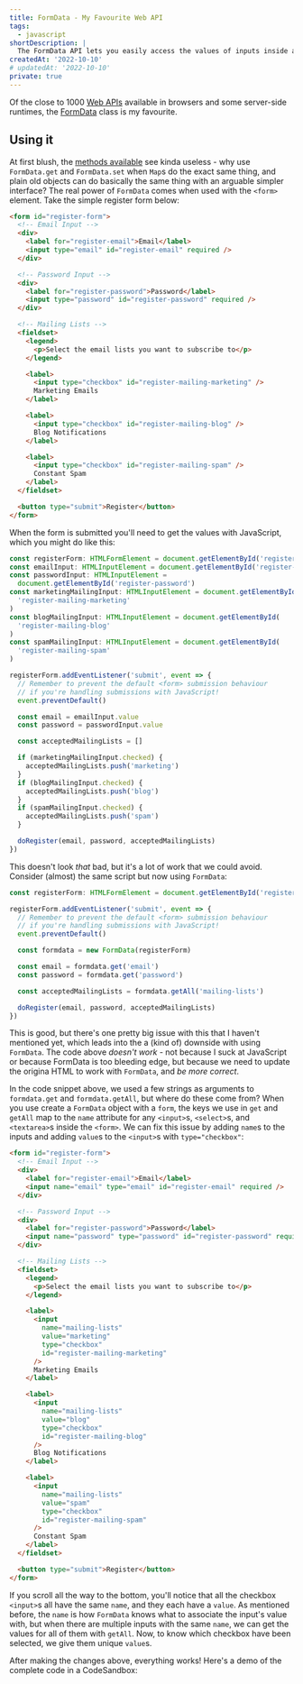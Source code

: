 ```yaml
---
title: FormData - My Favourite Web API
tags:
  - javascript
shortDescription: |
  The FormData API lets you easily access the values of inputs inside a form.
createdAt: '2022-10-10'
# updatedAt: '2022-10-10'
private: true
---
```


Of the close to 1000
[Web APIs](https://developer.mozilla.org/en-US/docs/Web/API) available in
browsers and some server-side runtimes, the
[FormData](https://developer.mozilla.org/en-US/docs/Web/API/FormData) class is
my favourite.

## Using it

At first blush, the
[methods available](https://developer.mozilla.org/en-US/docs/Web/API/FormData)
see kinda useless - why use `FormData.get` and `FormData.set` when `Map`s do the
exact same thing, and plain old objects can do basically the same thing with an
arguable simpler interface? The real power of `FormData` comes when used with
the `<form>` element. Take the simple register form below:

```html truncate title="Register Form"
<form id="register-form">
  <!-- Email Input -->
  <div>
    <label for="register-email">Email</label>
    <input type="email" id="register-email" required />
  </div>

  <!-- Password Input -->
  <div>
    <label for="register-password">Password</label>
    <input type="password" id="register-password" required />
  </div>

  <!-- Mailing Lists -->
  <fieldset>
    <legend>
      <p>Select the email lists you want to subscribe to</p>
    </legend>

    <label>
      <input type="checkbox" id="register-mailing-marketing" />
      Marketing Emails
    </label>

    <label>
      <input type="checkbox" id="register-mailing-blog" />
      Blog Notifications
    </label>

    <label>
      <input type="checkbox" id="register-mailing-spam" />
      Constant Spam
    </label>
  </fieldset>

  <button type="submit">Register</button>
</form>
```

When the form is submitted you'll need to get the values with JavaScript, which
you might do like this:

```ts title="Form Submission w/o FormData"
const registerForm: HTMLFormElement = document.getElementById('register-form')
const emailInput: HTMLInputElement = document.getElementById('register-email')
const passwordInput: HTMLInputElement =
  document.getElementById('register-password')
const marketingMailingInput: HTMLInputElement = document.getElementById(
  'register-mailing-marketing'
)
const blogMailingInput: HTMLInputElement = document.getElementById(
  'register-mailing-blog'
)
const spamMailingInput: HTMLInputElement = document.getElementById(
  'register-mailing-spam'
)

registerForm.addEventListener('submit', event => {
  // Remember to prevent the default <form> submission behaviour
  // if you're handling submissions with JavaScript!
  event.preventDefault()

  const email = emailInput.value
  const password = passwordInput.value

  const acceptedMailingLists = []

  if (marketingMailingInput.checked) {
    acceptedMailingLists.push('marketing')
  }
  if (blogMailingInput.checked) {
    acceptedMailingLists.push('blog')
  }
  if (spamMailingInput.checked) {
    acceptedMailingLists.push('spam')
  }

  doRegister(email, password, acceptedMailingLists)
})
```

This doesn't look _that_ bad, but it's a lot of work that we could avoid.
Consider (almost) the same script but now using `FormData`:

```ts title="Form Submission with FormData" {7-12}
const registerForm: HTMLFormElement = document.getElementById('register-form')

registerForm.addEventListener('submit', event => {
  // Remember to prevent the default <form> submission behaviour
  // if you're handling submissions with JavaScript!
  event.preventDefault()

  const formdata = new FormData(registerForm)

  const email = formdata.get('email')
  const password = formdata.get('password')

  const acceptedMailingLists = formdata.getAll('mailing-lists')

  doRegister(email, password, acceptedMailingLists)
})
```

This is good, but there's one pretty big issue with this that I haven't
mentioned yet, which leads into the a (kind of) downside with using `FormData`.
The code above _doesn't work_ - not because I suck at JavaScript or because
FormData is too bleeding edge, but because we need to update the origina HTML to
work with `FormData`, and _be more correct_.

In the code snippet above, we used a few strings as arguments to `formdata.get`
and `formdata.getAll`, but where do these come from? When you use create a
`FormData` object with a `form`, the keys we use in `get` and `getAll` map to
the `name` attribute for any `<input>`s, `<select>`s, and `<textarea>`s inside
the `<form>`. We can fix this issue by adding `name`s to the inputs and adding
`value`s to the `<input>`s with `type="checkbox"`:

```html truncate title="Register Form"
<form id="register-form">
  <!-- Email Input -->
  <div>
    <label for="register-email">Email</label>
    <input name="email" type="email" id="register-email" required />
  </div>

  <!-- Password Input -->
  <div>
    <label for="register-password">Password</label>
    <input name="password" type="password" id="register-password" required />
  </div>

  <!-- Mailing Lists -->
  <fieldset>
    <legend>
      <p>Select the email lists you want to subscribe to</p>
    </legend>

    <label>
      <input
        name="mailing-lists"
        value="marketing"
        type="checkbox"
        id="register-mailing-marketing"
      />
      Marketing Emails
    </label>

    <label>
      <input
        name="mailing-lists"
        value="blog"
        type="checkbox"
        id="register-mailing-blog"
      />
      Blog Notifications
    </label>

    <label>
      <input
        name="mailing-lists"
        value="spam"
        type="checkbox"
        id="register-mailing-spam"
      />
      Constant Spam
    </label>
  </fieldset>

  <button type="submit">Register</button>
</form>
```

If you scroll all the way to the bottom, you'll notice that all the checkbox
`<input>`s all have the same `name`, and they each have a `value`. As mentioned
before, the `name` is how `FormData` knows what to associate the input's value
with, but when there are multiple inputs with the same `name`, we can get the
values for all of them with `getAll`. Now, to know which checkbox have been
selected, we give them unique `value`s.

After making the changes above, everything works! Here's a demo of the complete
code in a CodeSandbox:

<Sandbox
  src="https://codesandbox.io/embed/blog-formdata-after-formdata-ghst14?fontsize=14&hidenavigation=1&theme=dark&file=src/index.js&view=preview"
  title="blog/formdata - after FormData :)"
/>
